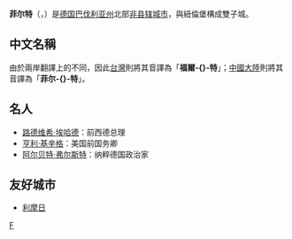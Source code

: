 {{noteTA|G1=德国地名|G2=Landkreis|G3=单位}}
{{德国城市
| 市徽图 = DEU Fürth COA.svg
| 在德国内的位置图 = Image:Fürth-Position.png
| 所属联邦州 = 巴伐利亚州
| 所属行政区 = 中弗兰肯行政区
| 所属县 = 
| 坐标纬度 = 49
| 坐标纬度分 = 28
| 坐标经度 = 11
| 坐标经度分 = 0
| 海拔高度 = 294
| 面积 = 63.35
| 人口 = 124,171
| 统计时间 = 2015年3月31日
| 人口密度 = 1960
| 邮政编码 = 90762–90768
| 电话区号 = 0911
| 汽车牌号 = {{lang|de|FÜ}}
| 政府地址 = {{lang|de|Königstraße 88<br />90744 Fürth}}
| 政府网站 = www.fuerth.de
|}}

'''菲尔特'''（{{lang-de|Fürth}}，{{IPA-de|fʏʁt|lang|De-Fürth.ogg}}）是[[德国|德国]][[巴伐利亚州|巴伐利亚州]]北部[[非县辖城市|非县辖城市]]，與紐倫堡構成雙子城。

== 中文名稱 ==
由於兩岸翻譯上的不同，因此[[台灣|台灣]]則將其音譯為「'''福爾-{}-特'''」；[[中國大陸|中國大陸]]則將其音譯為「'''菲尔-{}-特'''」。

== 名人 ==
*[[路德维希·埃哈德|路德维希·埃哈德]]：前西德总理
*[[亨利·基辛格|亨利·基辛格]]：美国前国务卿
*[[阿尔贝特·弗尔斯特|阿尔贝特·弗尔斯特]]：纳粹德国政治家

==友好城市==
* {{FRA}} [[利摩日|利摩日]]

{{巴伐利亚州行政区划}}
{{germany-geo-stub}}
{{Authority control}}

[[Category:巴伐利亚州城市|F]]